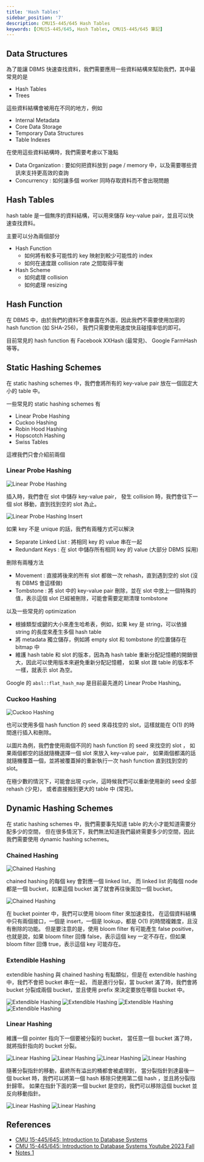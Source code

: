 ```yaml
---
title: 'Hash Tables'
sidebar_position: '7'
description: CMU15-445/645 Hash Tables
keywords: [CMU15-445/645, Hash Tables, CMU15-445/645 筆記]
---
```


<head>
  <title>CMU 15-445/645 筆記 Hash Tables</title>
</head>

## Data Structures

為了能讓 DBMS 快速查找資料，我們需要應用一些資料結構來幫助我們，其中最常見的是

- Hash Tables
- Trees

這些資料結構會被用在不同的地方，例如

- Internal Metadata
- Core Data Storage
- Temporary Data Structures
- Table Indexes

在使用這些資料結構時，我們需要考慮以下幾點

- Data Organization : 要如何把資料放到 page / memory 中，以及需要哪些資訊來支持更高效的查詢
- Concurrency : 如何讓多個 worker 同時存取資料而不會出現問題

## Hash Tables

hash table 是一個無序的資料結構，可以用來儲存 key-value pair，並且可以快速查找資料。

主要可以分為兩個部分

- Hash Function
  - 如何將有較多可能性的 key 映射到較少可能性的 index
  - 如何在速度跟 collision rate 之間取得平衡
- Hash Scheme
  - 如何處理 collision
  - 如何處理 resizing

## Hash Function

在 DBMS 中，由於我們的資料不會暴露在外面，因此我們不需要使用加密的 hash function (如 SHA-256)，
我們只需要使用速度快且碰撞率低的即可。

目前常見的 hash function 有 Facebook XXHash (最常見)、 Google FarmHash 等等。

## Static Hashing Schemes

在 static hashing schemes 中，我們會將所有的 key-value pair 放在一個固定大小的 table 中。

一些常見的 static hashing schemes 有

- Linear Probe Hashing
- Cuckoo Hashing
- Robin Hood Hashing
- Hopscotch Hashing
- Swiss Tables

這裡我們只會介紹前兩個

### Linear Probe Hashing

![Linear Probe Hashing](/img/cmu15-445/c07/image.png)

插入時，我們會在 slot 中儲存 key-value pair，
發生 collision 時，我們會往下一個 slot 移動，直到找到空的 slot 為止。

![Linear Probe Hashing Insert](/img/cmu15-445/c07/image-1.png)

如果 key 不是 unique 的話，我們有兩種方式可以解決

- Separate Linked List : 將相同 key 的 value 串在一起
- Redundant Keys : 在 slot 中儲存所有相同 key 的 value (大部分 DBMS 採用)

刪除有兩種方法

- Movement : 直接將後來的所有 slot 都做一次 rehash，直到遇到空的 slot (沒有 DBMS 會這樣做)
- Tombstone : 將 slot 中的 key-value pair 刪除，並在 slot 中放上一個特殊的值，表示這個 slot 已經被刪除，可能會需要定期清理 tombstone

以及一些常見的 optimization

- 根據類型或鍵的大小來產生哈希表，例如，如果 key 是 string，可以依據 string 的長度來產生多個 hash table
- 將 metadata 獨立儲存，例如將 empty slot 和 tombstone 的位置儲存在 bitmap 中
- 維護 hash table 和 slot 的版本，因為為 hash table 重新分配記憶體的開銷很大，因此可以使用版本來避免重新分配記憶體，
  如果 slot 跟 table 的版本不一樣，就表示 slot 為空。

Google 的 `absl::flat_hash_map` 是目前最先進的 Linear Probe Hashing。

### Cuckoo Hashing

![Cuckoo Hashing](/img/cmu15-445/c07/image-2.png)

也可以使用多個 hash function 的 seed 來尋找空的 slot，這樣就能在 O(1) 的時間進行插入和刪除。

以圖片為例，我們會使用兩個不同的 hash function 的 seed 來找空的 slot ，
如果兩個都空的話就隨機選擇一個 slot 來放入 key-value pair，
如果兩個都滿的話就隨機覆蓋一個，並將被覆蓋掉的重新執行一次 hash function 直到找到空的 slot。

在極少數的情況下，可能會出現 cycle，這時候我們可以重新使用新的 seed 全部 rehash (少見)，
或者直接搬到更大的 table 中 (常見)。

## Dynamic Hashing Schemes

在 static hashing schemes 中，我們需要事先知道 table 的大小才能知道需要分配多少的空間，
但在很多情況下，我們無法知道我們最終需要多少的空間，因此我們需要使用 dynamic hashing schemes。

### Chained Hashing

![Chained Hashing](/img/cmu15-445/c07/image-3.png)

chained hashing 的每個 key 會對應一個 linked list，
而 linked list 的每個 node 都是一個 bucket，如果這個 bucket 滿了就會再往後面加一個 bucket。

![Chained Hashing](/img/cmu15-445/c07/image-4.png)

在 bucket pointer 中，我們可以使用 bloom filter 來加速查找，
在這個資料結構中只有兩個接口，一個是 insert，一個是 lookup，都是 O(1) 的時間複雜度，且沒有刪除的功能。
但是要注意的是，使用 bloom filter 有可能產生 false positive，
也就是說，如果 bloom filter 回傳 false，表示這個 key 一定不存在，但如果 bloom filter 回傳 true，表示這個 key 可能存在。

### Extendible Hashing

extendible hashing 與 chained hashing 有點類似，但是在 extendible hashing 中，我們不會把 bucket 串在一起，
而是進行分裂，當 bucket 滿了時，我們會將 bucket 分裂成兩個 bucket，並且使用 prefix 來決定要放在哪個 bucket 中。

![Extendible Hashing](/img/cmu15-445/c07/image-5.png)
![Extendible Hashing](/img/cmu15-445/c07/image-6.png)
![Extendible Hashing](/img/cmu15-445/c07/image-7.png)
![Extendible Hashing](/img/cmu15-445/c07/image-8.png)

### Linear Hashing

維護一個 pointer 指向下一個要被分裂的 bucket，
當任意一個 bucket 滿了時，就將指針指向的 bucket 分裂。

![Linear Hashing](/img/cmu15-445/c07/image-9.png)
![Linear Hashing](/img/cmu15-445/c07/image-10.png)
![Linear Hashing](/img/cmu15-445/c07/image-11.png)
![Linear Hashing](/img/cmu15-445/c07/image-12.png)

隨著分裂指針的移動，最終所有溢出的桶都會被處理到，
當分裂指針到達最後一個 bucket 時，我們可以將第一個 hash 移除只使用第二個 hash ，並且將分裂指針歸零。
如果在指針下面的第一個 bucket 是空的，我們可以移除這個 bucket 並反向移動指針。

![Linear Hashing](/img/cmu15-445/c07/image-13.png)
![Linear Hashing](/img/cmu15-445/c07/image-14.png)

## References

- [CMU 15-445/645: Introduction to Database Systems](https://15445.courses.cs.cmu.edu/fall2023/)
- [CMU 15-445/645: Introduction to Database Systems Youtube 2023 Fall](https://www.youtube.com/watch?v=eBgKVqFUUlA&list=PLSE8ODhjZXjbj8BMuIrRcacnQh20hmY9g&index=8)
- [Notes 1](https://zhenghe.gitbook.io/open-courses/cmu-15-445-645-database-systems/hash-tables)
